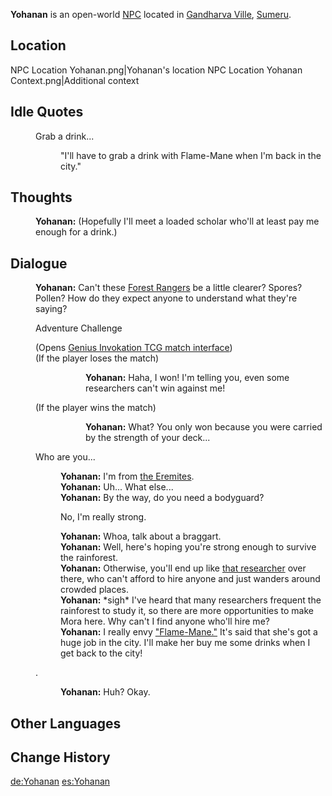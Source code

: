 {{Character Infobox
|type             = Open-World NPC
|image            = NPC Yohanan.png
|realname         = 
|region           = Sumeru
|location         = Sumeru
|affiliation      = The Eremites
|title            = Eremite Mercenary

|ancestry         = <!-- Clan/family -->
|father           = 
|mother           = 
|spouse           = 
|sibling          = 
|child            = 
|relative         = 

|voiceEN          = 
|voiceCN          = 
|voiceJP          = 
|dialoguereward   = 
}}
'''Yohanan''' is an open-world [[NPC]] located in [[Gandharva Ville]], [[Sumeru]].

==Location==
<gallery>
NPC Location Yohanan.png|Yohanan's location
NPC Location Yohanan Context.png|Additional context
</gallery>
<!--
==Profile==
''(To be added.)''

===Appearance===
''(To be added.)''

==Quests and Events==
{{Quests and Events}}
-->
==Idle Quotes==
{{Dialogue Start}}
: {{DIcon|Idle}} Grab a drink...
:: {{A|VO Yohanan 01.ogg}} "I'll have to grab a drink with Flame-Mane when I'm back in the city."
{{Dialogue End}}

==Thoughts==
{{All Schemes to Know Explanation|name=Yohanan}}
{{Dialogue Start}}
: {{A|VO Yohanan All Schemes to Know 01.ogg}} '''Yohanan:''' (Hopefully I'll meet a loaded scholar who'll at least pay me enough for a drink.)
{{Dialogue End}}

==Dialogue==
{{Dialogue Start}}
:'''Yohanan:''' Can't these [[Forest Rangers]] be a little clearer? Spores? Pollen? How do they expect anyone to understand what they're saying?
:{{DIcon|TCG}} Adventure Challenge
:;(Opens [[Genius Invokation TCG/Stage/Yohanan/Crisis Point|Genius Invokation TCG match interface]])
:;(If the player loses the match)
:::'''Yohanan:''' Haha, I won! I'm telling you, even some researchers can't win against me!
:;(If the player wins the match)
:::'''Yohanan:''' What? You only won because you were carried by the strength of your deck...
:{{DIcon}} Who are you...
::'''Yohanan:''' I'm from [[the Eremites]].
::'''Yohanan:''' Uh... What else...
::'''Yohanan:''' By the way, do you need a bodyguard?
::{{DIcon}} No, I'm really strong.
::'''Yohanan:''' Whoa, talk about a braggart.
::'''Yohanan:''' Well, here's hoping you're strong enough to survive the rainforest.
::'''Yohanan:''' Otherwise, you'll end up like [[Rudaba|that researcher]] over there, who can't afford to hire anyone and just wanders around crowded places.
::'''Yohanan:''' *sigh* I've heard that many researchers frequent the rainforest to study it, so there are more opportunities to make Mora here. Why can't I find anyone who'll hire me?
::'''Yohanan:''' I really envy [[Dehya|"Flame-Mane."]] It's said that she's got a huge job in the city. I'll make her buy me some drinks when I get back to the city!
:{{DIcon}} {{sic|Seeya|expected = See ya}}.
::'''Yohanan:''' Huh? Okay.
{{Dialogue End}}
<!--
==Event Dialogue==
===Event Name===
{{Dialogue Start}}
:'''{{subst:PAGENAME}}:'''
{{Dialogue End}}

==Trivia==
* 
-->

==Other Languages==
{{Other Languages
|default_hidden = 1
|en      = Yohanan
|zhs     = 约哈南
|zhs_rm  = Yuēhānán
|zht     = 約哈南
|zht_rm  = Yuēhānán
|ja      = ヨハナン
|ja_rm   = Yohanan
|ko      = 요하난
|es      = Yohanan
|fr      = Yohanan
|ru      = Йоханан
|th      = Yohanan
|vi      = Yohanan
|de      = Yohanan
|id      = Yohanan
|pt      = Yohanan
|tr      = Yohanan
|it      = Yohanan
}}

==Change History==
{{Change History|3.0}}
<!--
==References==
{{Reflist}}
-->
[[de:Yohanan]]
[[es:Yohanan]]